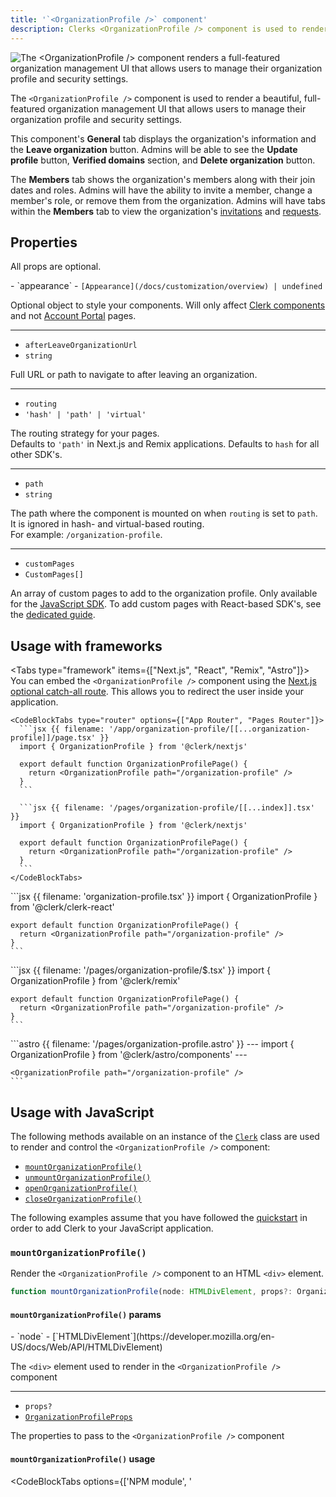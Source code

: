 ```yaml
---
title: '`<OrganizationProfile />` component'
description: Clerks <OrganizationProfile /> component is used to render a beautiful, full-featured organization management UI that allows users to manage their organization profile and security settings.
---
```


![The \<OrganizationProfile /> component renders a full-featured organization management UI that allows users to manage their organization profile and security settings.](/docs/images/ui-components/organization-profile.svg)

The `<OrganizationProfile />` component is used to render a beautiful, full-featured organization management UI that allows users to manage their organization profile and security settings.

This component's **General** tab displays the organization's information and the **Leave organization** button. Admins will be able to see the **Update profile** button, **Verified domains** section, and **Delete organization** button.

The **Members** tab shows the organization's members along with their join dates and roles. Admins will have the ability to invite a member, change a member's role, or remove them from the organization. Admins will have tabs within the **Members** tab to view the organization's [invitations](/docs/organizations/overview#organization-invitations) and [requests](/docs/organizations/overview#membership-requests).

## Properties

All props are optional.

<Properties>
  - `appearance`
  - <code>[Appearance](/docs/customization/overview) | undefined</code>

  Optional object to style your components. Will only affect [Clerk components](/docs/components/overview) and not [Account Portal](/docs/customization/account-portal/overview) pages.

  ---

  - `afterLeaveOrganizationUrl`
  - `string`

  Full URL or path to navigate to after leaving an organization.

  ---

  - `routing`
  - `'hash' | 'path' | 'virtual'`

  The routing strategy for your pages. <br />Defaults to `'path'` in Next.js and Remix applications. Defaults to `hash` for all other SDK's.

  ---

  - `path`
  - `string`

  The path where the component is mounted on when `routing` is set to `path`. It is ignored in hash- and virtual-based routing.<br />For example: `/organization-profile`.

  ---

  - `customPages`
  - `CustomPages[]`

  An array of custom pages to add to the organization profile. Only available for the [JavaScript SDK](/docs/references/javascript/overview). To add custom pages with React-based SDK's, see the [dedicated guide](/docs/customization/organization-profile).
</Properties>

## Usage with frameworks

<Tabs type="framework" items={["Next.js", "React", "Remix", "Astro"]}>
  <Tab>
    You can embed the `<OrganizationProfile />` component using the [Next.js optional catch-all route](https://nextjs.org/docs/pages/building-your-application/routing/dynamic-routes#optional-catch-all-routes). This allows you to redirect the user inside your application.

    <CodeBlockTabs type="router" options={["App Router", "Pages Router"]}>
      ```jsx {{ filename: '/app/organization-profile/[[...organization-profile]]/page.tsx' }}
      import { OrganizationProfile } from '@clerk/nextjs'

      export default function OrganizationProfilePage() {
        return <OrganizationProfile path="/organization-profile" />
      }
      ```

      ```jsx {{ filename: '/pages/organization-profile/[[...index]].tsx' }}
      import { OrganizationProfile } from '@clerk/nextjs'

      export default function OrganizationProfilePage() {
        return <OrganizationProfile path="/organization-profile" />
      }
      ```
    </CodeBlockTabs>
  </Tab>

  <Tab>
    ```jsx {{ filename: 'organization-profile.tsx' }}
    import { OrganizationProfile } from '@clerk/clerk-react'

    export default function OrganizationProfilePage() {
      return <OrganizationProfile path="/organization-profile" />
    }
    ```
  </Tab>

  <Tab>
    ```jsx {{ filename: '/pages/organization-profile/$.tsx' }}
    import { OrganizationProfile } from '@clerk/remix'

    export default function OrganizationProfilePage() {
      return <OrganizationProfile path="/organization-profile" />
    }
    ```
  </Tab>

  <Tab>
    ```astro {{ filename: '/pages/organization-profile.astro' }}
    ---
    import { OrganizationProfile } from '@clerk/astro/components'
    ---

    <OrganizationProfile path="/organization-profile" />
    ```
  </Tab>
</Tabs>

## Usage with JavaScript

The following methods available on an instance of the [`Clerk`](/docs/references/javascript/clerk/clerk) class are used to render and control the `<OrganizationProfile />` component:

- [`mountOrganizationProfile()`](#mount-organization-profile)
- [`unmountOrganizationProfile()`](#unmount-organization-profile)
- [`openOrganizationProfile()`](#open-organization-profile)
- [`closeOrganizationProfile()`](#close-organization-profile)

The following examples assume that you have followed the [quickstart](/docs/quickstarts/javascript) in order to add Clerk to your JavaScript application.

### <code>mountOrganization<wbr />Profile()</code>

Render the `<OrganizationProfile />` component to an HTML `<div>` element.

```typescript
function mountOrganizationProfile(node: HTMLDivElement, props?: OrganizationProfileProps): void
```

#### `mountOrganizationProfile()` params

<Properties>
  - `node`
  - [`HTMLDivElement`](https://developer.mozilla.org/en-US/docs/Web/API/HTMLDivElement)

  The `<div>` element used to render in the `<OrganizationProfile />` component

  ---

  - `props?`
  - [`OrganizationProfileProps`](#properties)

  The properties to pass to the `<OrganizationProfile />` component
</Properties>

#### `mountOrganizationProfile()` usage

<CodeBlockTabs options={['NPM module', '<script>']}>
  ```js {{ filename: 'main.js', mark: [13] }}
  import { Clerk } from '@clerk/clerk-js'

  // Initialize Clerk with your Clerk publishable key
  const clerk = new Clerk('{{pub_key}}')
  await clerk.load()

  document.getElementById('app').innerHTML = `
    <div id="organization-profile"></div>
  `

  const orgProfileDiv = document.getElementById('organization-profile')

  clerk.mountOrganizationProfile(orgProfileDiv)
  ```

  ```html {{ filename: 'index.html', mark: [20] }}
  <!-- Add a <div id="organization-profile"> element to your HTML -->
  <div id="organization-profile"></div>

  <!-- Initialize Clerk with your
  Clerk Publishable key and Frontend API URL -->
  <script
    async
    crossorigin="anonymous"
    data-clerk-publishable-key="{{pub_key}}"
    src="https://{{fapi_url}}/npm/@clerk/clerk-js@latest/dist/clerk.browser.js"
    type="text/javascript"
  ></script>

  <script>
    window.addEventListener('load', async function () {
      await Clerk.load()

      const orgProfileDiv = document.getElementById('organization-profile')

      Clerk.mountOrganizationProfile(orgProfileDiv)
    })
  </script>
  ```
</CodeBlockTabs>

### <code>unmountOrganization<wbr />Profile()</code>

Unmount and run cleanup on an existing `<OrganizationProfile />` component instance.

```typescript
function unmountOrganizationProfile(node: HTMLDivElement): void
```

#### `unmountOrganizationProfile()` params

<Properties>
  - `node`
  - [`HTMLDivElement`](https://developer.mozilla.org/en-US/docs/Web/API/HTMLDivElement)

  The container `<div>` element with a rendered `<OrganizationProfile />` component instance.
</Properties>

#### `unmountOrganizationProfile()` usage

<CodeBlockTabs options={['NPM module', '<script>']}>
  ```js {{ filename: 'main.js', mark: [17] }}
  import { Clerk } from '@clerk/clerk-js'

  // Initialize Clerk with your Clerk publishable key
  const clerk = new Clerk('{{pub_key}}')
  await clerk.load()

  document.getElementById('app').innerHTML = `
    <div id="organization-profile"></div>
  `

  const orgProfileDiv = document.getElementById('organization-profile')

  clerk.mountOrganizationProfile(orgProfileDiv)

  // ...

  clerk.unmountOrganizationProfile(orgProfileDiv)
  ```

  ```html {{ filename: 'index.html', mark: [24] }}
  <!-- Add a <div id="organization-profile"> element to your HTML -->
  <div id="organization-profile"></div>

  <!-- Initialize Clerk with your
  Clerk Publishable key and Frontend API URL -->
  <script
    async
    crossorigin="anonymous"
    data-clerk-publishable-key="{{pub_key}}"
    src="https://{{fapi_url}}/npm/@clerk/clerk-js@latest/dist/clerk.browser.js"
    type="text/javascript"
  ></script>

  <script>
    window.addEventListener('load', async function () {
      await Clerk.load()

      const orgProfileDiv = document.getElementById('organization-profile')

      Clerk.mountOrganizationProfile(orgProfileDiv)

      // ...

      Clerk.unmountOrganizationProfile(orgProfileDiv)
    })
  </script>
  ```
</CodeBlockTabs>

### `openOrganizationProfile()`

Opens the `<OrganizationProfile />` component as an overlay at the root of your HTML `body` element.

```typescript
function openOrganizationProfile(props?: OrganizationProfileProps): void
```

#### `openOrganizationProfile()` params

<Properties>
  - `props?`
  - [`OrganizationProfileProps`](#properties)

  The properties to pass to the `<OrganizationProfile />` component
</Properties>

#### `openOrganizationProfile()` usage

<CodeBlockTabs options={['NPM module', '<script>']}>
  ```js {{ filename: 'main.js', mark: [13] }}
  import { Clerk } from '@clerk/clerk-js'

  // Initialize Clerk with your Clerk publishable key
  const clerk = new Clerk('{{pub_key}}')
  await clerk.load()

  document.getElementById('app').innerHTML = `
    <div id="organization-profile"></div>
  `

  const orgProfileDiv = document.getElementById('organization-profile')

  clerk.openOrganizationProfile(orgProfileDiv)
  ```

  ```html {{ filename: 'index.html', mark: [20] }}
  <!-- Add a <div id="organization-profile"> element to your HTML -->
  <div id="organization-profile"></div>

  <!-- Initialize Clerk with your
  Clerk Publishable key and Frontend API URL -->
  <script
    async
    crossorigin="anonymous"
    data-clerk-publishable-key="{{pub_key}}"
    src="https://{{fapi_url}}/npm/@clerk/clerk-js@latest/dist/clerk.browser.js"
    type="text/javascript"
  ></script>

  <script>
    window.addEventListener('load', async function () {
      await Clerk.load()

      const orgProfileDiv = document.getElementById('organization-profile')

      Clerk.openOrganizationProfile(orgProfileDiv)
    })
  </script>
  ```
</CodeBlockTabs>

### `closeOrganizationProfile()`

Closes the organization profile overlay.

```typescript
function closeOrganizationProfile(): void
```

#### `closeOrganizationProfile()` usage

<CodeBlockTabs options={['NPM module', '<script>']}>
  ```js {{ filename: 'main.js', mark: [13] }}
  import { Clerk } from '@clerk/clerk-js'

  // Initialize Clerk with your Clerk publishable key
  const clerk = new Clerk('{{pub_key}}')
  await clerk.load()

  document.getElementById('app').innerHTML = `
    <div id="organization-profile"></div>
  `

  const orgProfileDiv = document.getElementById('organization-profile')

  clerk.closeOrganizationProfile(orgProfileDiv)
  ```

  ```html {{ filename: 'index.html', mark: [20] }}
  <!-- Add a <div id="organization-profile"> element to your HTML -->
  <div id="organization-profile"></div>

  <!-- Initialize Clerk with your
  Clerk Publishable key and Frontend API URL -->
  <script
    async
    crossorigin="anonymous"
    data-clerk-publishable-key="{{pub_key}}"
    src="https://{{fapi_url}}/npm/@clerk/clerk-js@latest/dist/clerk.browser.js"
    type="text/javascript"
  ></script>

  <script>
    window.addEventListener('load', async function () {
      await Clerk.load()

      const orgProfileDiv = document.getElementById('organization-profile')

      Clerk.closeOrganizationProfile(orgProfileDiv)
    })
  </script>
  ```
</CodeBlockTabs>

## Customization

To learn about how to customize Clerk components, see the [customization documentation](/docs/customization/overview).

In addition, you also can add custom pages and links to the `<OrganizationProfile />` navigation sidebar. For more information, refer to the [Custom Pages](/docs/customization/organization-profile) documentation.
